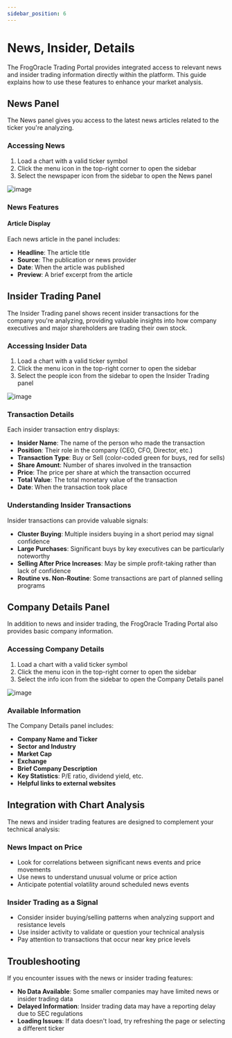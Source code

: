 ```yaml
---
sidebar_position: 6
---
```


# News, Insider, Details

The FrogOracle Trading Portal provides integrated access to relevant news and insider trading information directly within the platform. This guide explains how to use these features to enhance your market analysis.

## News Panel

The News panel gives you access to the latest news articles related to the ticker you're analyzing.

### Accessing News

1. Load a chart with a valid ticker symbol
2. Click the menu icon in the top-right corner to open the sidebar
3. Select the newspaper icon from the sidebar to open the News panel

![image](_media/ui/news.png ':size=600')

### News Features

#### Article Display

Each news article in the panel includes:

- **Headline**: The article title
- **Source**: The publication or news provider
- **Date**: When the article was published
- **Preview**: A brief excerpt from the article

## Insider Trading Panel

The Insider Trading panel shows recent insider transactions for the company you're analyzing, providing valuable insights into how company executives and major shareholders are trading their own stock.

### Accessing Insider Data

1. Load a chart with a valid ticker symbol
2. Click the menu icon in the top-right corner to open the sidebar
3. Select the people icon from the sidebar to open the Insider Trading panel

![image](_media/ui/insider.png ':size=600')

### Transaction Details

Each insider transaction entry displays:

- **Insider Name**: The name of the person who made the transaction
- **Position**: Their role in the company (CEO, CFO, Director, etc.)
- **Transaction Type**: Buy or Sell (color-coded green for buys, red for sells)
- **Share Amount**: Number of shares involved in the transaction
- **Price**: The price per share at which the transaction occurred
- **Total Value**: The total monetary value of the transaction
- **Date**: When the transaction took place

### Understanding Insider Transactions

Insider transactions can provide valuable signals:

- **Cluster Buying**: Multiple insiders buying in a short period may signal confidence
- **Large Purchases**: Significant buys by key executives can be particularly noteworthy
- **Selling After Price Increases**: May be simple profit-taking rather than lack of confidence
- **Routine vs. Non-Routine**: Some transactions are part of planned selling programs


## Company Details Panel

In addition to news and insider trading, the FrogOracle Trading Portal also provides basic company information.

### Accessing Company Details

1. Load a chart with a valid ticker symbol
2. Click the menu icon in the top-right corner to open the sidebar
3. Select the info icon from the sidebar to open the Company Details panel

![image](_media/ui/stockinfo.png ':size=600')

### Available Information

The Company Details panel includes:

- **Company Name and Ticker**
- **Sector and Industry**
- **Market Cap**
- **Exchange**
- **Brief Company Description**
- **Key Statistics**: P/E ratio, dividend yield, etc.
- **Helpful links to external websites**

## Integration with Chart Analysis

The news and insider trading features are designed to complement your technical analysis:

### News Impact on Price

- Look for correlations between significant news events and price movements
- Use news to understand unusual volume or price action
- Anticipate potential volatility around scheduled news events

### Insider Trading as a Signal

- Consider insider buying/selling patterns when analyzing support and resistance levels
- Use insider activity to validate or question your technical analysis
- Pay attention to transactions that occur near key price levels

## Troubleshooting

If you encounter issues with the news or insider trading features:

- **No Data Available**: Some smaller companies may have limited news or insider trading data
- **Delayed Information**: Insider trading data may have a reporting delay due to SEC regulations
- **Loading Issues**: If data doesn't load, try refreshing the page or selecting a different ticker
